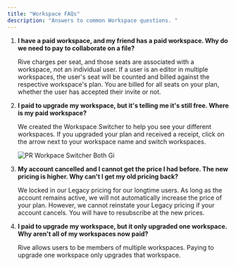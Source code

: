 ```yaml
---
title: "Workspace FAQs"
description: "Answers to common Workspace questions. "
---
```


1. **I have a paid workspace, and my friend has a paid workspace. Why do we need to pay to collaborate on a file?**

   Rive charges per seat, and those seats are associated with a workspace, not an individual user. If a user is an editor in multiple workspaces, the user's seat will be counted and billed against the respective workspace's plan. You are billed for all seats on your plan, whether the user has accepted their invite or not.
2. **I paid to upgrade my workspace, but it's telling me it's still free. Where is my paid workspace?**

   We created the Workspace Switcher to help you see your different workspaces. If you upgraded your plan and received a receipt, click on the arrow next to your workspace name and switch workspaces.

   ![PR Workpace Switcher Both Gi](/PR_Workpace_Switcher_both.gif)
3. **My account cancelled and I cannot get the price I had before. The new pricing is higher. Why can't I get my old pricing back?**

   We locked in our Legacy pricing for our longtime users. As long as the account remains active, we will not automatically increase the price of your plan. However, we cannot reinstate your Legacy pricing if your account cancels. You will have to resubscribe at the new prices.
4. **I paid to upgrade my workspace, but it only upgraded one workspace. Why aren't all of my workspaces now paid?**

   Rive allows users to be members of multiple workspaces. Paying to upgrade one workspace only upgrades that workspace. 